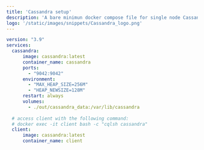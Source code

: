 ```yaml
---
title: 'Cassandra setup'
description: 'A bare minimun docker compose file for single node Cassandra and its client'
logo: '/static/images/snippets/Cassandra_logo.png'
---
```


```yml
version: "3.9"
services:
  cassandra:
      image: cassandra:latest
      container_name: cassandra
      ports:
        - "9042:9042"
      environment:
        - "MAX_HEAP_SIZE=256M"
        - "HEAP_NEWSIZE=128M"
      restart: always
      volumes:
        - ./out/cassandra_data:/var/lib/cassandra
 
  # access client with the following command: 
  # docker exec -it client bash -c "cqlsh cassandra"
  client: 
      image: cassandra:latest
      container_name: client
```